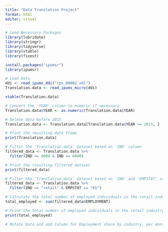 ```yaml
---
title: "Data Translation Project"
format: html
editor: visual
---
```


```r
# Load Necessary Packages
library(lubridate)
library(stringr)
library(tidyverse)
library(vtable)
library(fixest)

install.packages("ipumsr")
library(ipumsr)
```

```r
# Load Data
ddi <- read_ipums_ddi("cps_00002.xml")
Translation.data <- read_ipums_micro(ddi)

```

```r
vtable(Translation.data)
```

```r
# Convert the 'YEAR' column to numeric if necessary
Translation.data$YEAR <- as.numeric(Translation.data$YEAR)

# Delete data before 2015
Translation.data <- Translation.data[Translation.data$YEAR >= 2015, ]

# Print the resulting data frame
print(Translation.data)
```

```r
# Filter the 'Translation.data' dataset based on 'IND' column
filtered_data <- Translation.data %>%
  filter(IND >= 4000 & IND <= 6000)

# Print the resulting filtered dataset
print(filtered_data)
```

```r
# Filter the 'Translation.data' dataset based on 'IND' and 'EMPSTAT' columns
filtered_data <- Translation.data %>%
  filter(IND == "retail" & EMPSTAT == "01")

# Calculate the total number of employed individuals in the retail industry
total_employed <- sum(filtered_data$EMPLOYMENT)

# Print the total number of employed individuals in the retail industry
print(total_employed)

```

```r
# Mutate Data and add Column for Employment share by industry, per month, and a Cutoff Variable at 3.11.20

```
